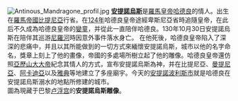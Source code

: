 [[File:Antinous_Mandragone_profil.jpg|center]]
'''[[安提諾烏斯|安提諾烏斯]]'''是[[羅馬皇帝|羅馬皇帝]][[哈德良|哈德良]]的情人。出生在[[羅馬帝國|羅馬帝國]][[比提尼亞|比提尼亞]]行省。在[[124年|124年]]哈德良皇帝途經卑斯尼亞省時追隨皇帝，在此后不久成為哈德良皇帝的[[孌童|孌童]]，并從此一直陪伴哈德良。130年10月30日安提諾烏斯在陪伴其巡游[[尼羅河|尼羅河]]時因意外事件落水身亡。
在他死後，哈德良皇帝陷入了深深的悲痛中，并且以其所能做到的一切方式來緬懷安提諾烏斯，城市以他的名字命名，獎章上刻上了他的畫像，帝國的多處場所樹立起了他的雕像。哈德良皇帝還仿照[[亞歷山大大帝|亞歷山大大帝]]紀念其情人的方式，宣布安提諾烏斯為神，并在比提尼亞、[[曼提尼亞|曼提尼亞]]、[[阿卡迪亞|阿卡迪亞]]以及[[雅典|雅典]]等地建立了多座廟宇。今天的[[安提諾波利斯|安提諾波利斯市]]就是哈德良在安提諾烏斯溺水的地點所修建的城市。<br />
圖為現藏于巴黎[[卢浮宫|卢浮宫]]的'''安提諾烏斯雕像'''。